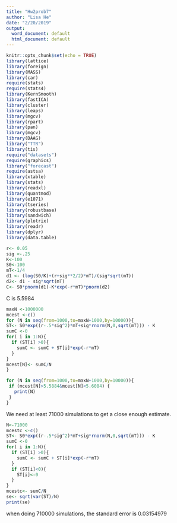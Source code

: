 ```yaml
---
title: "Hw2prob7"
author: "Lisa He"
date: "2/20/2019"
output:
  word_document: default
  html_document: default
---
```


```r
knitr::opts_chunk$set(echo = TRUE)
library(lattice)
library(foreign)
library(MASS)
library(car)
require(stats)
require(stats4)
library(KernSmooth)
library(fastICA)
library(cluster)
library(leaps)
library(mgcv)
library(rpart)
library(pan)
library(mgcv)
library(DAAG)
library("TTR")
library(tis)
require("datasets")
require(graphics)
library("forecast")
require(astsa)
library(xtable)
library(stats)
library(readxl)
library(quantmod)
library(e1071)
library(tseries)
library(robustbase)
library(sandwich)
library(plotrix)
library(readr)
library(dplyr)
library(data.table)
```


```r
r<- 0.05
sig <-.25
K<-100
S0<-100
mT<-1/4
d1 <- (log(S0/K)+(r+sig**2/2)*mT)/(sig*sqrt(mT))
d2<- d1 - sig*sqrt(mT)
C<- S0*pnorm(d1)-K*exp(-r*mT)*pnorm(d2)
```
C is 5.5984

```r
maxN <-1000000
mcest <-c()
for (N in seq(from=1000,to=maxN+1000,by=10000)){
ST<- S0*exp((r-.5*sig^2)*mT+sig*rnorm(N,0,sqrt(mT))) - K
sumC <-0
for( i in 1:N){
  if (ST[i] >0){
    sumC <- sumC + ST[i]*exp(-r*mT)
  }
}
mcest[N]<- sumC/N
}
```

```r
for (N in seq(from=1000,to=maxN+1000,by=10000)){
 if (mcest[N]>5.5884&mcest[N]<5.6084) {
   print(N)
 }
}
```

We need at least 71000 simulations to get a close enough estimate.

```r
N<-71000
mcestc <-c()
ST<- S0*exp((r-.5*sig^2)*mT+sig*rnorm(N,0,sqrt(mT))) - K
sumC <-0
for( i in 1:N){
  if (ST[i] >0){
    sumC <- sumC + ST[i]*exp(-r*mT)
  }
  if (ST[i]<0){
    ST[i]<-0
  }
}
mcestc<- sumC/N
se<- sqrt(var(ST)/N)
print(se)
```
when doing 710000 simulations, the standard error is 0.03154979